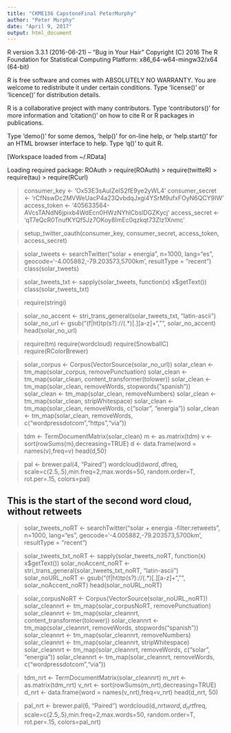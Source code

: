 ---
title: "CKME136 CapstoneFinal PeterMurphy"
author: "Peter Murphy"
date: "April 9, 2017"
output: html_document
---

R version 3.3.1 (2016-06-21) -- "Bug in Your Hair"
Copyright (C) 2016 The R Foundation for Statistical Computing
Platform: x86_64-w64-mingw32/x64 (64-bit)

R is free software and comes with ABSOLUTELY NO WARRANTY.
You are welcome to redistribute it under certain conditions.
Type 'license()' or 'licence()' for distribution details.

R is a collaborative project with many contributors.
Type 'contributors()' for more information and
'citation()' on how to cite R or R packages in publications.

Type 'demo()' for some demos, 'help()' for on-line help, or
'help.start()' for an HTML browser interface to help.
Type 'q()' to quit R.

[Workspace loaded from ~/.RData]

Loading required package: ROAuth
> require(ROAuth)
> require(twitteR)
> require(tau)
> require(RCurl)

> consumer_key <- 'Ox53E3sAuIZeIS2fE9ye2yWL4'
> consumer_secret <- 'rCfNswDc2MVWeUacP4a23QvbdqJxgi4YSrM9ufxFOyN6QCY9IW'
> access_token <- '405633564-AVcsTANdN6jpixb4WdEcn0HWzNYhlCbslDGZKycj'
> access_secret <- 'qT7eQcR0TnufKYQf5Jz7OKoy8ImEc0qzkqt73ZIz1Xnmc'

> setup_twitter_oauth(consumer_key, consumer_secret, access_token, access_secret)

> solar_tweets <- searchTwitter("solar + energia", n=1000, lang="es", geocode='-4.005882,-79.203573,5700km', resultType = "recent")
> class(solar_tweets)

> solar_tweets_txt <- sapply(solar_tweets, function(x) x$getText())
> class(solar_tweets_txt)

> require(stringi)

> solar_no_accent <- stri_trans_general(solar_tweets_txt, "latin-ascii")
> solar_no_url <- gsub("(f|ht)tp(s?)://(.*)[.][a-z]+", "", solar_no_accent)
> head(solar_no_url)
                                           
> require(tm)
> require(wordcloud)
> require(SnowballC)
> require(RColorBrewer)

> solar_corpus <- Corpus(VectorSource(solar_no_url))
> solar_clean <- tm_map(solar_corpus, removePunctuation)
> solar_clean <- tm_map(solar_clean, content_transformer(tolower))
> solar_clean <- tm_map(solar_clean, removeWords, stopwords("spanish"))
> solar_clean <- tm_map(solar_clean, removeNumbers)
> solar_clean <- tm_map(solar_clean, stripWhitespace)
> solar_clean <- tm_map(solar_clean, removeWords, c("solar", "energia"))
> solar_clean <- tm_map(solar_clean, removeWords, c("wordpressdotcom","https","via"))

> tdm <- TermDocumentMatrix(solar_clean)
> m <- as.matrix(tdm)
> v <- sort(rowSums(m),decreasing=TRUE)
> d <- data.frame(word = names(v),freq=v)
> head(d,50)

> pal <- brewer.pal(4, "Paired")
> wordcloud(d$word,d$freq, scale=c(2.5,.5),min.freq=2,max.words=50, random.order=T, rot.per=.15, colors=pal)

## This is the start of the second word cloud, without retweets

> solar_tweets_noRT <- searchTwitter("solar + energia -filter:retweets", n=1000, lang="es", geocode='-4.005882,-79.203573,5700km', resultType = "recent")

> solar_tweets_txt_noRT <- sapply(solar_tweets_noRT, function(x) x$getText())
> solar_noAccent_noRT <- stri_trans_general(solar_tweets_txt_noRT, "latin-ascii")
> solar_noURL_noRT <- gsub("(f|ht)tp(s?)://(.*)[.][a-z]+", "", solar_noAccent_noRT)
> head(solar_noURL_noRT)

> solar_corpusNoRT <- Corpus(VectorSource(solar_noURL_noRT))
> solar_cleannrt <- tm_map(solar_corpusNoRT, removePunctuation)
> solar_cleannrt <- tm_map(solar_cleannrt, content_transformer(tolower))
> solar_cleannrt <- tm_map(solar_cleannrt, removeWords, stopwords("spanish"))
> solar_cleannrt <- tm_map(solar_cleannrt, removeNumbers)
> solar_cleannrt <- tm_map(solar_cleannrt, stripWhitespace)
> solar_cleannrt <- tm_map(solar_cleannrt, removeWords, c("solar", "energia"))
> solar_cleannrt <- tm_map(solar_cleannrt, removeWords, c("wordpressdotcom","via"))

> tdm_nrt <- TermDocumentMatrix(solar_cleannrt)
> m_nrt <- as.matrix(tdm_nrt)
> v_nrt <- sort(rowSums(m_nrt),decreasing=TRUE)
> d_nrt <- data.frame(word = names(v_nrt),freq=v_nrt)
> head(d_nrt, 50)

> pal_nrt <- brewer.pal(6, "Paired")
> wordcloud(d_nrt$word,d_nrt$freq, scale=c(2.5,.5),min.freq=2,max.words=50, random.order=T, rot.per=.15, colors=pal_nrt)
